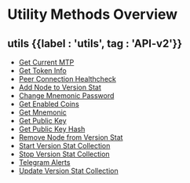 
# Utility Methods Overview

## utils {{label : 'utils', tag : 'API-v2'}}

*   [Get Current MTP](/komodo-defi-framework/api/v20/utils/get_current_mtp/)
*   [Get Token Info](/komodo-defi-framework/api/v20/utils/get_token_info/)
*   [Peer Connection Healthcheck](/komodo-defi-framework/api/v20/utils/peer_connection_healthcheck/)
*   [Add Node to Version Stat](/komodo-defi-framework/api/v20/utils/add_node_to_version_stat/)
*   [Change Mnemonic Password](/komodo-defi-framework/api/v20/utils/change_mnemonic_password/)
*   [Get Enabled Coins](/komodo-defi-framework/api/v20/utils/get_enabled_coins/)
*   [Get Mnemonic](/komodo-defi-framework/api/v20/utils/get_mnemonic/)
*   [Get Public Key](/komodo-defi-framework/api/v20/utils/get_public_key/)
*   [Get Public Key Hash](/komodo-defi-framework/api/v20/utils/get_public_key_hash/)
*   [Remove Node from Version Stat](/komodo-defi-framework/api/v20/utils/remove_node_from_version_stat/)
*   [Start Version Stat Collection](/komodo-defi-framework/api/v20/utils/start_version_stat_collection/)
*   [Stop Version Stat Collection](/komodo-defi-framework/api/v20/utils/stop_version_stat_collection/)
*   [Telegram Alerts](/komodo-defi-framework/api/v20/utils/telegram_alerts/)
*   [Update Version Stat Collection](/komodo-defi-framework/api/v20/utils/update_version_stat_collection/)
